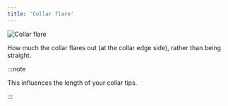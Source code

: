```yaml
---
title: 'Collar flare'
---
```


![Collar flare](collarflare.svg)

How much the collar flares out (at the collar edge side), rather than being straight.

:::note

This influences the length of your collar tips.

:::
